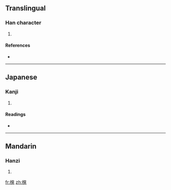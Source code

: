 {{also|梾}}
==Translingual==

===Han character===
{{Han char|rn=75|rad=木|as=08|sn=12|four=4499<sub>8</sub>|canj=木木人人 (DDOO)}}

# {{defn|Han|sort=木08}}

====References====
* {{Han ref|kx=0534.240|dkj=14987|dj=0922.180|hdz=21229.010|uh=68F6|ud=26870|bh=D9B7|bd=55735}}

----

==Japanese==

===Kanji===
{{ja-kanji|grade=|rs=木08}}

# {{defn|Japanese}}

====Readings====
* {{ja-readings|on=[[らい]] (rai)|kun=[[むく]] (muku)}}

----

==Mandarin==

===Hanzi===
{{cmn-hanzi|sim=梾|pin=[[lái]] ([[lai2]]), [[zhào]] ([[zhao4]])|wg=lai<sup>2</sup>, chao<sup>4</sup>}}

# {{defn|Mandarin}}

[[fr:棶]]
[[zh:棶]]